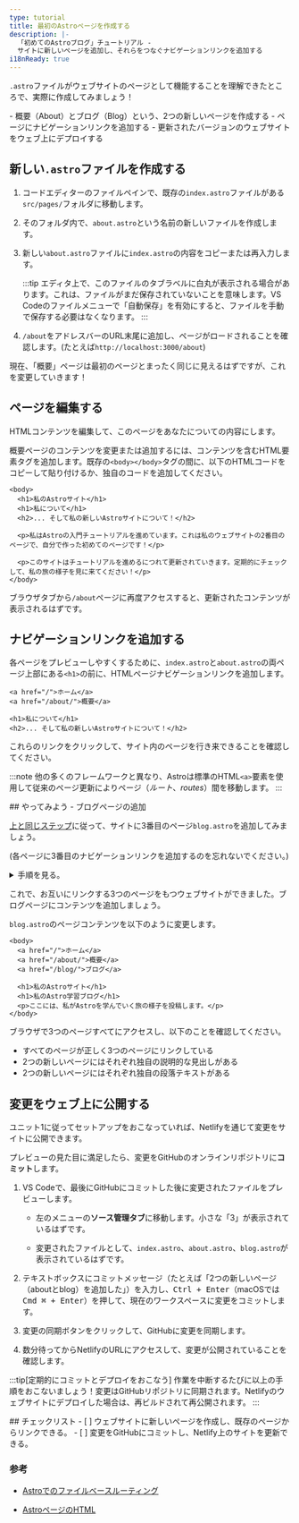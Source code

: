 ```yaml
---
type: tutorial
title: 最初のAstroページを作成する
description: |-
  「初めてのAstroブログ」チュートリアル -
  サイトに新しいページを追加し、それらをつなぐナビゲーションリンクを追加する
i18nReady: true
---
```



`.astro`ファイルがウェブサイトのページとして機能することを理解できたところで、実際に作成してみましょう！

<PreCheck>
  - 概要（About）とブログ（Blog）という、2つの新しいページを作成する
  - ページにナビゲーションリンクを追加する
  - 更新されたバージョンのウェブサイトをウェブ上にデプロイする
</PreCheck>

## 新しい`.astro`ファイルを作成する

1. コードエディターのファイルペインで、既存の`index.astro`ファイルがある`src/pages/`フォルダに移動します。

2. そのフォルダ内で、`about.astro`という名前の新しいファイルを作成します。

3. 新しい`about.astro`ファイルに`index.astro`の内容をコピーまたは再入力します。

    :::tip
    エディタ上で、このファイルのタブラベルに白丸が表示される場合があります。これは、ファイルがまだ保存されていないことを意味します。VS Codeのファイルメニューで「自動保存」を有効にすると、ファイルを手動で保存する必要はなくなります。
    :::

4. `/about`をアドレスバーのURL末尾に追加し、ページがロードされることを確認します。(たとえば`http://localhost:3000/about`)

現在、「概要」ページは最初のページとまったく同じに見えるはずですが、これを変更していきます！

## ページを編集する

HTMLコンテンツを編集して、このページをあなたについての内容にします。

概要ページのコンテンツを変更または追加するには、コンテンツを含むHTML要素タグを追加します。既存の`<body></body>`タグの間に、以下のHTMLコードをコピーして貼り付けるか、独自のコードを追加してください。

```astro title="src/pages/about.astro" ins={3-8} del={2}
<body>
  <h1>私のAstroサイト</h1>
  <h1>私について</h1>
  <h2>... そして私の新しいAstroサイトについて！</h2>

  <p>私はAstroの入門チュートリアルを進めています。これは私のウェブサイトの2番目のページで、自分で作った初めてのページです！</p>

  <p>このサイトはチュートリアルを進めるにつれて更新されていきます。定期的にチェックして、私の旅の様子を見に来てください！</p>
</body>
```

ブラウザタブから`/about`ページに再度アクセスすると、更新されたコンテンツが表示されるはずです。

## ナビゲーションリンクを追加する

各ページをプレビューしやすくするために、`index.astro`と`about.astro`の両ページ上部にある`<h1>`の前に、HTMLページナビゲーションリンクを追加します。

```astro title="src/pages/about.astro" ins={1-2}
<a href="/">ホーム</a>
<a href="/about/">概要</a>

<h1>私について</h1>
<h2>... そして私の新しいAstroサイトについて！</h2>
```

これらのリンクをクリックして、サイト内のページを行き来できることを確認してください。

:::note
他の多くのフレームワークと異なり、Astroは標準のHTML`<a>`要素を使用して従来のページ更新によりページ（_ルート_、_routes_）間を移動します。
:::

<Box icon="puzzle-piece">
## やってみよう - ブログページの追加

[上と同じステップ](#新しいastroファイルを作成する)に従って、サイトに3番目のページ`blog.astro`を追加してみましょう。

(各ページに3番目のナビゲーションリンクを追加するのを忘れないでください。)

<details>
<summary>手順を見る。</summary>
1. 新しいファイル`src/pages/blog.astro`を作成します。
2. `index.astro`の内容をすべてコピーして`blog.astro`に貼り付けます。
3. 以下のようにページの上部に[3番目のナビゲーションリンク](#ナビゲーションリンクを追加する)を追加します。

```astro title="src/pages/index.astro" ins={4}
<body>
  <a href="/">ホーム</a>
  <a href="/about/">概要</a>
  <a href="/blog/">ブログ</a>

  <h1>私のAstroサイト</h1>
</body>
```
</details>
</Box>

これで、お互いにリンクする3つのページをもつウェブサイトができました。ブログページにコンテンツを追加しましょう。

`blog.astro`のページコンテンツを以下のように変更します。
```astro astro title="src/pages/blog.astro" ins={7-8} del={6}
<body>
  <a href="/">ホーム</a>
  <a href="/about/">概要</a>
  <a href="/blog/">ブログ</a>

  <h1>私のAstroサイト</h1>
  <h1>私のAstro学習ブログ</h1>
  <p>ここには、私がAstroを学んでいく旅の様子を投稿します。</p>
</body>
```

ブラウザで3つのページすべてにアクセスし、以下のことを確認してください。
- すべてのページが正しく3つのページにリンクしている
- 2つの新しいページにはそれぞれ独自の説明的な見出しがある
- 2つの新しいページにはそれぞれ独自の段落テキストがある

## 変更をウェブ上に公開する

ユニット1に従ってセットアップをおこなっていれば、Netlifyを通じて変更をサイトに公開できます。

プレビューの見た目に満足したら、変更をGitHubのオンラインリポジトリに**コミット**します。

1. VS Codeで、最後にGitHubにコミットした後に変更されたファイルをプレビューします。

    - 左のメニューの**ソース管理タブ**に移動します。小さな「3」が表示されているはずです。

    - 変更されたファイルとして、`index.astro`、`about.astro`、`blog.astro`が表示されているはずです。

2. テキストボックスにコミットメッセージ（たとえば「2つの新しいページ（aboutとblog）を追加した」）を入力し、<kbd>Ctrl + Enter</kbd>（macOSでは<kbd>Cmd ⌘ + Enter</kbd>）を押して、現在のワークスペースに変更をコミットします。

3. <kbd>変更の同期</kbd>ボタンをクリックして、GitHubに変更を同期します。

4. 数分待ってからNetlifyのURLにアクセスして、変更が公開されていることを確認します。

:::tip[定期的にコミットとデプロイをおこなう]
作業を中断するたびに以上の手順をおこないましょう！変更はGitHubリポジトリに同期されます。Netlifyのウェブサイトにデプロイした場合は、再ビルドされて再公開されます。
:::



<Box icon="check-list">
## チェックリスト

<Checklist>
- [ ] ウェブサイトに新しいページを作成し、既存のページからリンクできる。
- [ ] 変更をGitHubにコミットし、Netlify上のサイトを更新できる。
</Checklist>
</Box>

### 参考

- [Astroでのファイルベースルーティング](/ja/core-concepts/astro-pages/#ファイルベースルーティング)

- [AstroページのHTML](/ja/core-concepts/astro-pages/#astroページ)
